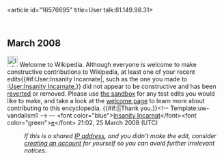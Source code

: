 <article id="16576695" title=User talk:81.149.98.31>
	<talkpage id="16576695" title="User talk:81.149.98.31">


== March 2008 ==
[[Image:Information.svg|25px]] Welcome to Wikipedia. Although everyone is welcome to make constructive contributions to Wikipedia, at least one of your recent edits{{#if:User:Insanity Incarnate|, such as the one you made to [[:User:Insanity Incarnate]],}} did not appear to be constructive and has been [[Help:Reverting|reverted]] or removed.  Please use [[Wikipedia:Sandbox|the sandbox]] for any test edits you would like to make, and take a look at the [[Wikipedia:Welcoming committee/Welcome to Wikipedia|welcome page]] to learn more about contributing to this encyclopedia. {{#if:|{{{2}}}|Thank you.}}&lt;!-- Template:uw-vandalism1 --&gt; — &lt;font color=&quot;blue&quot;&gt;[[User:Insanity Incarnate|Insanity Incarnat]]&lt;/font&gt;&lt;font color=&quot;green&quot;&gt;[[User talk:Insanity Incarnate|e]]&lt;/font&gt; 21:02, 25 March 2008 (UTC)
:''If this is a shared [[IP address]], and you didn't make the edit, consider [[Wikipedia:Why create an account?|creating an account]] for yourself so you can avoid further irrelevant notices.''
	</talkpage>
</article>